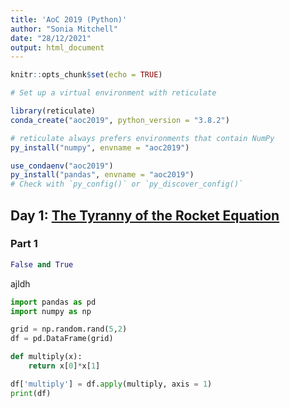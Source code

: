 ```yaml
---
title: 'AoC 2019 (Python)'
author: "Sonia Mitchell"
date: "28/12/2021"
output: html_document
---
```


```r
knitr::opts_chunk$set(echo = TRUE)

# Set up a virtual environment with reticulate

library(reticulate)
conda_create("aoc2019", python_version = "3.8.2")

# reticulate always prefers environments that contain NumPy
py_install("numpy", envname = "aoc2019") 

use_condaenv("aoc2019")
py_install("pandas", envname = "aoc2019")
# Check with `py_config()` or `py_discover_config()`
```

## Day 1: [The Tyranny of the Rocket Equation](https://adventofcode.com/2019/day/1)

### Part 1

```python
False and True
```

ajldh

```python
import pandas as pd
import numpy as np

grid = np.random.rand(5,2)
df = pd.DataFrame(grid)

def multiply(x):
    return x[0]*x[1]

df['multiply'] = df.apply(multiply, axis = 1)
print(df)
```
